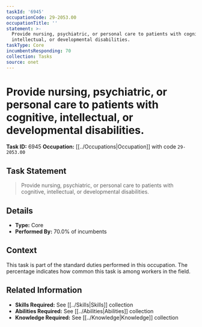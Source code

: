 ```yaml
---
taskId: '6945'
occupationCode: 29-2053.00
occupationTitle: ''
statement: >-
  Provide nursing, psychiatric, or personal care to patients with cognitive,
  intellectual, or developmental disabilities.
taskType: Core
incumbentsResponding: 70
collection: Tasks
source: onet
---
```

# Provide nursing, psychiatric, or personal care to patients with cognitive, intellectual, or developmental disabilities.

**Task ID:** 6945
**Occupation:** [[../Occupations|Occupation]] with code `29-2053.00`

## Task Statement

> Provide nursing, psychiatric, or personal care to patients with cognitive, intellectual, or developmental disabilities.

## Details

- **Type:** Core
- **Performed By:** 70.0% of incumbents

## Context

This task is part of the standard duties performed in this occupation. The percentage indicates how common this task is among workers in the field.

## Related Information

- **Skills Required:** See [[../Skills|Skills]] collection
- **Abilities Required:** See [[../Abilities|Abilities]] collection
- **Knowledge Required:** See [[../Knowledge|Knowledge]] collection
